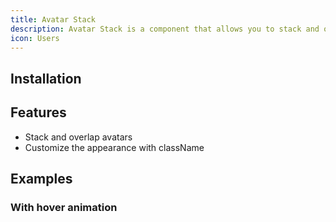 ```yaml
---
title: Avatar Stack
description: Avatar Stack is a component that allows you to stack and overlap avatars.
icon: Users
---
```


<Preview path="avatar-stack" />

## Installation

<Installer packageName="avatar-stack" />

## Features

- Stack and overlap avatars
- Customize the appearance with className

## Examples

### With hover animation

<Preview path="avatar-stack-hover" />
